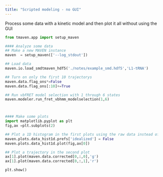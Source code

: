 ```yaml
---
title: "Scripted modeling - no GUI"
---
```


Process some data with a kinetic model and then plot it all without using the GUI

``` python
from tmaven.app import setup_maven

#### Analyze some data
## Make a new MAVEN instance
maven  = setup_maven(['--log_stdout'])

## Load data
maven.io.load_smdtmaven_hdf5('./notes/example_smd.hdf5','L1-tRNA')

## Turn on only the first 10 trajectorys
maven.data.flag_ons*=False
maven.data.flag_ons[:10]+=True

## Run vbFRET model selection with 1 through 6 states
maven.modeler.run_fret_vbhmm_modelselection(1,6)



#### Make some plots
import matplotlib.pyplot as plt
fig,ax =plt.subplots(2)

## Plot a 1D histogram in the first plots using the raw data instead of the Viterbi data
maven.plots.data_hist1d.prefs['idealized'] = False
maven.plots.data_hist1d.plot(fig,ax[0])

## Plot a trajectory in the second plot
ax[1].plot(maven.data.corrected[0,:,0],'g')
ax[1].plot(maven.data.corrected[0,:,1],'r')

plt.show()
```